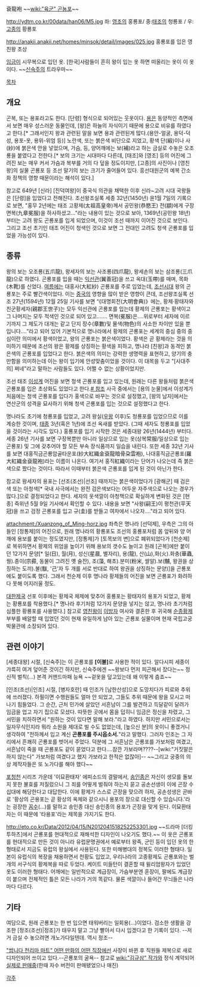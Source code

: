 袞龍袍
~~[[wiki:"육군" 곤뇽]]포~~

http://ydtm.co.kr/00data/han06/M5.jpg
좌: [[영조]]의 홍룡포/ 중:[[이성계|태조]]의 청룡포 / 우:[[고종(조선)|고종]]의 황룡포

http://anakii.anakii.net/homes/minsok/detail/images/025.jpg
홍룡포를 입은 영친왕 초상

[[임금]]이 시무복으로 입던 옷. [한국]사람들이 흔히 왕이 입는 옷 하면 떠올리는 옷이 이 옷이다.
~~[[신숙주]]의 트라우마~~

[[목차]]
== 개요 ==
곤복, 또는 용포라고도 한다. [단령] 형식으로 되어있는 웃옷이다. [[용]]은 동양적인 측면에서 보면 매우 성스러운 동물인데, [왕]은 하늘의 자식이기 때문에 용으로 비유를 하였다고 한다.[* 그래서인지 왕과 관련된 말을 보면 용과 관련된게 많다.(용안-얼굴, 용덕-덕성, 용포-옷, 용위-위엄 등)] 노란색, 또는 붉은색 비단으로 지었고, 황색 단(緞)이나 사(紗)에 붉은색 안을 넣었으며, 가슴, 등, 양어깨에는 보(補)라고 하는 금실로 수놓은 오조룡을 붙였다고 전한다.[* 보의 크기는 시대마다 다른데, [태조]와 [영조] 등의 어진에 그려진 보는 매우 커서 가슴과 복부를 거의 다 덮을 정도이지만, [고종]의 사진이나 [영친왕]의 실물 곤룡포 등 조선 말기의 보는 크기가 줄어들어 있다. 흥선대원군의 예복 간소화 정책의 영향 때문이라는 해석이 있다.]

참고로 649년 [신라] [진덕여왕]이 중국식 의관을 채택한 이후 신라~고려 시대 국왕들은 [단령]을 입었다고 전해진다. 조선왕조실록 세종 32년(1450년) 윤1월 7일의 기록으로 보면, "홍무 2년에는 태조 고황제(太祖高皇帝)께서 공민왕(恭愍王) 전(顓)에게 구장 면복(九章冕服)을 하사하셨고..."라는 내용이 있는 것으로 보아, 1369년(공민왕 18년)부터는 고려 왕도 곤룡포를 입게 되었으며, 이것이 조선 때까지 이어진 것으로 보인다. 그리고 조선 초기인 태조 어진이 청색인 것으로 보면 그 전대인 고려도 청색 곤룡포를 입었을 가능성이 있다.

== 종류 ==
왕의 보는 오조룡(五爪龍), 왕세자의 보는 사조룡(四爪龍), 왕세손의 보는 삼조룡(三爪龍)으로 하였다. 곤룡포를 입을 때는 [[익선관]](翼善冠)을 쓰고 옥대(玉帶)를 매며, 목화(木靴)를 신었다. [[여름]]에는 대홍사(大紅紗) 곤룡포를 주로 입었는데, [[조선]]시대 왕의 곤룡포는 주로 빨간색이었다. 이는 [[중국]]의 영향을 많이 받은 영향이 큰데, 조선왕조실록 선조 27년(1594년) 12월 25일 기사를 보면 “《대명회전(大明會典)》에는, 황제·황태자와 친군황세자(親郡王世子)는 모두 익선관에 곤룡포를 입는데 황제의 곤룡포는 황색이고 그 나머지는 모두 적색인 것으로 되어 있고....... 면복(冕服)은....위로부터 세자에 이르기까지 그 제도가 대개는 같고 단지 장수(章數)및 물색(物色)의 사소한 차이만 있을 뿐입니다....”라고 되어 있어 기본적으로 명나라에서 황제의 곤룡포는 세계의 중심 중의 중심이란 의미에서 황색이었고, 왕의 곤룡포는 붉은색이었다. 황색은 곧 황제라는 것을 의미하기 때문에 조선의 왕은 황제를 상징하는 황색을 피하고, 명나라 [친왕]과 동격인 붉은색의 곤룡포를 입었다고 한다. 붉은색의 의미는 강력한 생명력을 표현하고, 양기의 충만함을 의미하는데 이는 왕이 입기에 안성맞춤이었을 것이다. 이 대목을 두고 "[사대주의] 쩌네"라고 말하는 사람들도 있다. 어쩔 수 없는 상황이었지만. 

조선 태조 [[이성계]] 어진을 보면 청색 곤룡포를 입고 있는데, 원래는 다른 왕들처럼 붉은색 곤룡포를 입은 초상화도 있었다고 한다.[http://blog.naver.com/PostView.nhn?blogId=correctgame&logNo=10134848021&viewDate=&currentPage=1&listtype=0&from=postList # 참조] 사극 중에서는 [용의 눈물]에서 이성계가 처음에는 청색 곤룡포를 입다가 홍색으로 바꾸는 것으로 설정했고, [왕의 남자]에서는 연산군의 성격을 묘사하기 위해 청색 곤룡포를 입는 것으로 설정했다고 한다. 

명나라도 초기에 청룡포를 입었고, 고려 왕실([[우왕]] 이후)도 청룡포를 입었으므로 이를 계승한 것이며, [[태종(조선)|태종]] 3년(혹은 1년)에 조선 옥새를 받았다. (그때 세자도 청룡포를 입었을 것이라는 시각도 있다.) 홍룡포를 입기 시작한 것은 세종대왕 26년(1444년) 부터다. 세종 26년 기사를 보면 구장복뿐만 아니라 일상으로 입는 옷(상복常服/일상으로 입는 곤룡포) 및 그에 갖추어야 할 모든 부속 장식품까지 일습을 내린다. 또한 세종 32년 기사를 보면 대홍직금곤룡암골타운포(紗大紅織金袞龍暗骨朶雲袍), 나대홍직금곤룡포(羅大紅織金袞龍袍)라는 이름이 나온다. 여기서 홍직紅織이라는 단어가 나오는데 즉 붉은 색으로 짰다는 것이다. 따라서 이때부터 붉은색 곤룡포를 입게 된 것이 아닌가 한다. 

참고로 왕세자의 용포는 [선조(조선)|선조] 때까지는 붉은색이었다가 [광해군] 때 검은색 또는 아청색[* 국내 사극에서는 완전 검은색보다는 어두운 자주색으로 나오는 경우가 많다.]으로 결정되었다고 한다. 세자의 옷색깔이 아청책으로 확실하게 변화된 것은 [현종] 즉위년 5월 9일 기사에서 확인할 수 있다. 내용을 보면 "사왕(嗣王)이 평천관(平天冠)을 쓰고 검정 곤룡포를 입고 규(圭)를 받들고 여차에서 나오자...."라고 되어 있다.

attachment:/Xuanzong_of_Ming-horz.jpg
좌측은 명나라 [선덕제], 우측은 그의 아들인 [정통제]의 어진으로, 원래 명나라의 황룡포도 조선의 홍룡포처럼 몸 앞뒤와 양 어깨에 용보를 붙이는 정도였지만, [정통제]가 [토목보의 변]으로 폐위되었다가 [천순제]로 복위하면서 황제의 위엄을 높이기 위해 용보의 갯수도 늘이고 원래 [곤복]에만 붙이던 12가지 문양[* 일(日), 월(月), 성신(星晨, 별자리), 용(龍), 산(山),화(火).화충(華蟲, 꿩).종이(宗彛, 동물이 그려진 옛 술잔), 조(藻, 해초).분미(粉米, 쌀알).보(黼, 왕권을 상징하는 도끼).불(黻, '己'자 두 개를 서로 반대로 하여 왕권을 상징하는 문양)]을 곤룡포에도 붙이도록 했다. 그래서 천순제 이후 명나라 황제들의 어진을 보면 곤룡포가 화려하다 못해 어지러울 정도.

[[대한제국]] 선포 이후에는 황제국 체제에 맞추어 홍룡포는 황태자의 용포가 되었고, 황제는 황룡포를 착용했다.[* 명나라 후기처럼 12가지 문양을 넣지는 않고, 명나라 초기처럼 심플한 황룡포를 사용했다.] 참고로 [[영친왕]]이 [[이방자]] 여사와 결혼한 후 귀국해 [[순종]]황제 부부를 배알할 때 입었던 것이 현재 유일하게 남아 있는 곤룡포 실물이며 현재 국립고궁박물관에 소장되어 있다.

== 관련 이야기 ==
[세종대왕] 시절, [신숙주]는 이 곤룡포를 '''[이불]'''로 사용한 적이 있다. 알다시피 세종이 갸륵히 여겨 덮어준 것이긴 하지만, 신숙주에겐 ~~왕보다 먼저 피곤해서 잤다는~~ 정신적 벌칙(…) 본격 커맨드마패 능욕 ~~겉옷을 덮고있는데 왜 이렇게 춥죠~~

[인조(조선)|인조] 시절, [병자호란] 때 인조가 [남한산성]으로 도망치다가 피로와 추위에 쓰러졌다. 하필이면 수행원들도 얼마 안 되었고, 그들도 추위 때문에 왕을 모시고 떠나기 힘들었다.
그 순간, 근처 민가에 살았던 서흔남이 그를 발견하고 득달같이 달려가 임금을 업고 자기 집으로 모셨다. 따뜻한 곳에서 몸을 덥히니 임금은 정신을 차렸고, 그 서민을 치하하면서 "원하는 것이 있다면 말해 보라."라고 하였다.
하지만 서민으로서는 일자무식인지라 뭐라 소원을 제대로 빌 수도 없었는데, [높으신 분]의 옷이니 좋겠거니 생각하여 "전하께서 입고 계신 '''곤룡포를 주시옵소서.'''"라고 말했다. 그러자 인조는 그 자리에서 흔쾌히 곤룡포를 벗어서 주었다.
덕분에 그 서흔남은 곤룡포를 가보처럼 여겼고, 서흔남이 죽을 때 곤룡포도 같이 묻었다고 한다....잠깐 가보라며????--[wiki:"거짓말은 하지 않는다" 가보처럼 여겼다고 했지 가보라고 한적은 없잖아]-- ~~그리고 궁중의 의상 제작자들은 또 노가다를 해야 했다~~

[[포청천]] 시리즈 가운데 '이묘환태자' 에피소드의 결말에서, [[송인종]]은 자신이 생모를 돌보지 못한 불효를 저질렀으니 그 죄를 어떻게 벌줘야 하는지 묻고 공손선생이 이에 곤장 수십대에 해당한다고 대답한다. 이에 황제가 스스로 곤장을 맞으려 하자, 공손성생은 곧바로 '황상의 곤용포는 곧 황상의 옥체와 같으시니 용포의 장으로 대신할 수 있습니다.'라는 굉장한 [[꼼수]](...)를 말하고 송인종 대신 송인종의 용포가 곤장을 맞게 된다. 이묘환태자는 이 때문에 '타용포'라는 제목을 가지기도 한다.

http://eto.co.kr/Data/2012/04/15/N2012041518252253301.jpg
~~드라마 [더킹 투하츠]에서 곤룡포를 현대적으로 재해석한 디자인이 나오기도 했다.~~ 이 옷은 곤룡포를 현대적으로 만든 것이 아니라 유럽문명권에서 예로부터 왕족, 군인 등이 입던 옷의 한 형태로서 지금도 유럽의 왕실에서 사용된다. 또한 미해병대의 정복도 이러한 형태다. 일본이 유럽식의 복장을 채용하면서 천황도 입었고, 우리나라의 고종황제도 곤룡포와는 벌개의 서구식의 황제복을 따로 두었다. 케이트 미들턴이 결혼할 때 윌리엄왕자가 입었던 옷도 이러한 형태다. 어깨에는 일반적으로 계급장이, 가슴부분엔 훈장이, 팔에도 계급장이 붙으며 전체적인 틀은 모든 나라가 거의 똑같다. 물론 색깔이나 들어간 무늬들은 나라마다 다르다.

== 기타 ==
여담으로, 원래 곤룡포는 한 번 입으면 태워버리는 일회용(…)이었다. 검소한 생활을 강조한 [정조(조선)|정조]가 태우지 말고 그냥 빨아서 다시 입겠다고 한 기록이 있다. --저거 금실 수 놓으려면 개노가다일텐데. 역시 정조--

[["쌉니다 천리마 마트" 어떤 만화의 어떤 직장]]에선 사장이 바뀐 후 직원들 제복으로 새로 디자인되어 쓰이고 있다.--곤룡포의 굴욕-- 참고로 [[wiki:"김규삼" 작가]]와 정식 계약되어 [http://www.ban8.co.kr/shop/shopdetail.html?branduid=56510&xcode=002&mcode=007&scode=&type=X&search=&sort=order 실제로 판매중](한때 자수 버전이 판매됐었으나 매진)

[[각주]]
